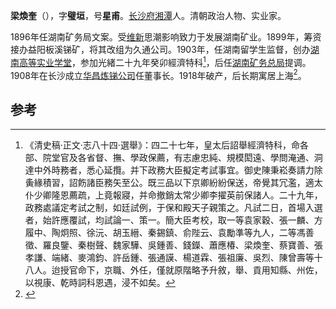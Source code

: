 '''梁煥奎'''（{{bd|1868年||1931年}}），字'''璧垣'''，号'''星甫'''。[[长沙府|长沙府]][[湘潭|湘潭]]人。清朝政治人物、实业家。

1896年任湖南矿务局文案。受[[维新|维新]]思潮影响致力于发展湖南矿业。1899年，筹资接办益阳板溪锑矿，将其改组为久通公司。1903年，任湖南留学生监督，创办[[湖南高等实业学堂|湖南高等实业学堂]]，参加光緒二十九年癸卯經濟特科<ref>《清史稿·正文·志八十四·選舉》：四二十七年，皇太后詔舉經濟特科，命各部、院堂官及各省督、撫、學政保薦，有志慮忠純、規模閎遠、學問淹通、洞達中外時務者，悉心延攬。并下政務大臣擬定考試事宜。御史陳秉崧奏請力除夤緣積習，詔飭諸臣務矢至公。既三品以下京卿紛紛保送，帝覺其冗濫，適太仆少卿隆恩薦疏，上竟報寢，并命撤銷太常少卿李擢英前保諸人。二十九年，政務處議定考試之制，如廷試例，于保和殿天子親策之。凡試二日，首場入選者，始許應覆試，均試論一、策一。簡大臣考校，取一等袁家穀、張一麟、方履中、陶炯照、徐沅、胡玉縉、秦錫鎮、俞陛云、袁勵準等九人，二等馮善徵、羅良鑒、秦樹聲、魏家驊、吳鍾善、錢鑅、蕭應椿、梁煥奎、蔡寶善、張孝謙、端緒、麥鴻鈞、許岳鍾、張通謨、楊道霖、張祖廉、吳烈、陳曾壽等十八人。迨授官命下，京職、外任，僅就原階略予升敘，舉、貢用知縣、州佐，以視康、乾時詞科恩遇，浸不如矣。</ref>，后任[[湖南矿务总局|湖南矿务总局]]提调。1908年在长沙成立[[华昌炼锑公司|华昌炼锑公司]]任董事长。1918年破产，后长期寓居上海<ref>{{cite news|title=翰林“特元”袁嘉谷|url=http://www.historychina.net/qsyj/ztyj/ztyjzz/2005-08-15/24151.shtml|accessdate=2013-08-15|newspaper=邸永君|archive-date=2016-03-04|archive-url=https://web.archive.org/web/20160304140047/http://www.historychina.net/qsyj/ztyj/ztyjzz/2005-08-15/24151.shtml|dead-url=no}}</ref>。

==参考==
{{reflist}}
{{清朝人物小作品}}
{{光緒二十九年癸卯經濟特科}}